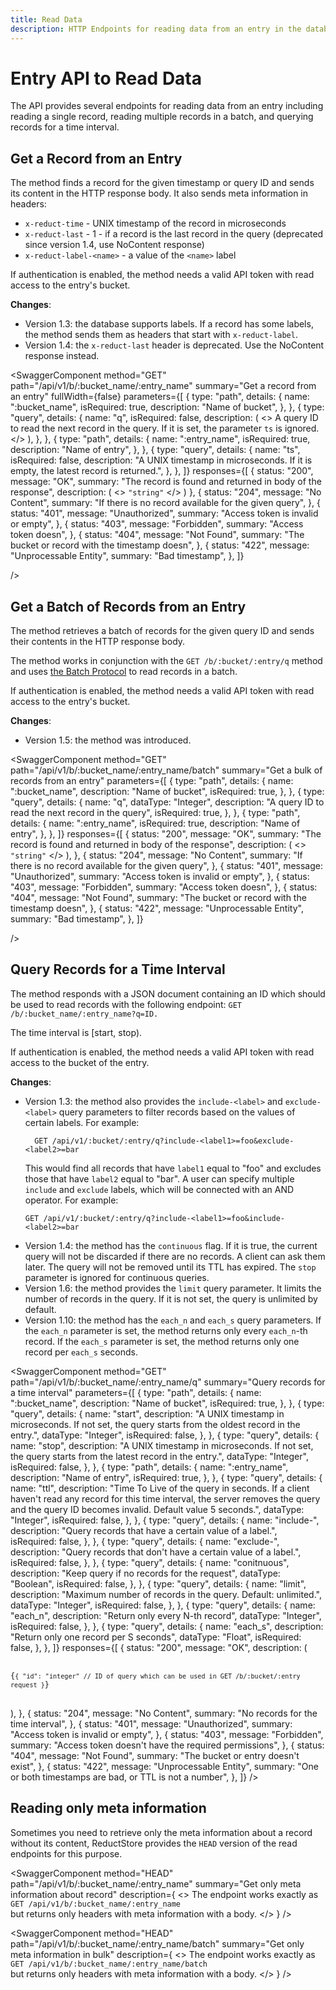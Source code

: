 ```yaml
---
title: Read Data
description: HTTP Endpoints for reading data from an entry in the database.
---
```


# Entry API to Read Data

The API provides several endpoints for reading data from an entry including reading a single record, reading multiple records in a batch, and querying records for a time interval.

## Get a Record from an Entry

The method finds a record for the given timestamp or query ID and sends its content in
the HTTP response body. It also sends meta information in headers:

- `x-reduct-time` - UNIX timestamp of the record in microseconds
- `x-reduct-last` - 1 - if a record is the last record in the query (deprecated since version 1.4, use NoContent response)
- `x-reduct-label-<name>` - a value of the `<name>` label

If authentication is enabled, the method needs a valid API token with read
access to the entry's bucket.

**Changes**:

- Version 1.3: the database supports labels. If a record has some
  labels, the method sends them as headers that start with `x-reduct-label`.
- Version 1.4: the `x-reduct-last` header is deprecated. Use the NoContent response instead.

<head>
  <link
    rel="canonical"
    href="https://www.reduct.store/docs/http-api/entry-api/read_data"
  />
</head>


<SwaggerComponent
    method="GET"
    path="/api/v1/b/:bucket_name/:entry_name"
    summary="Get a record from an entry"
    fullWidth={false}
    parameters={[
        {
            type: "path",
            details: {
                name: ":bucket_name",
                isRequired: true,
                description: "Name of bucket",
            },
        },
        {
            type: "query",
            details: {
                name: "q",
                isRequired: false,
                description: (
                    <>
                        A query ID to read the next record in the query. If it is set, the
                        parameter <code>ts</code> is ignored.
                    </>
                ),
            },
        },
        {
            type: "path",
            details: {
                name: ":entry_name",
                isRequired: true,
                description: "Name of entry",
            },
        },
        {
            type: "query",
            details: {
                name: "ts",
                isRequired: false,
                description:
                    "A UNIX timestamp in microseconds. If it is empty, the latest record is returned.",
            },
        },
    ]}
    responses={[
        {
            status: "200",
            message: "OK",
            summary: "The record is found and returned in body of the response",
            description: (
                <>
                    <code>"string"</code>
                </>
            )
        },
        {
            status: "204",
            message: "No Content",
            summary: "If there is no record available for the given query",
        },
        {
            status: "401",
            message: "Unauthorized",
            summary: "Access token is invalid or empty",
        },
        {
            status: "403",
            message: "Forbidden",
            summary: "Access token doesn",
        },
        {
            status: "404",
            message: "Not Found",
            summary: "The bucket or record with the timestamp doesn",
        },
        {
            status: "422",
            message: "Unprocessable Entity",
            summary: "Bad timestamp",
        },
    ]}

/>

## Get a Batch of Records from an Entry

The method retrieves a batch of records for the given query ID and sends their contents in the HTTP response
body.

The method works in conjunction with the `GET /b/:bucket/:entry/q` method and uses [the Batch Protocol](https://reduct.store/docs/http-api/entry-api/batch-protocol) to read records in a batch.

If authentication is enabled, the method needs a valid API token with read access to the entry's bucket.

**Changes**:

- Version 1.5: the method was introduced.

<SwaggerComponent
    method="GET"
    path="/api/v1/b/:bucket_name/:entry_name/batch"
    summary="Get a bulk of records from an entry"
    parameters={[
        {
            type: "path",
            details: {
                name: ":bucket_name",
                description: "Name of bucket",
                isRequired: true,
            },
        },
        {
            type: "query",
            details: {
                name: "q",
                dataType: "Integer",
                description: "A query ID to read the next record in the query",
                isRequired: true,
            },
        },
        {
            type: "path",
            details: {
                name: ":entry_name",
                isRequired: true,
                description: "Name of entry",
            },
        },
    ]}
    responses={[
        {
            status: "200",
            message: "OK",
            summary: "The record is found and returned in body of the response",
            description: (
                <>
                    <code>"string"</code>
                </>
            ),
        },
        {
            status: "204",
            message: "No Content",
            summary: "If there is no record available for the given query",
        },
        {
            status: "401",
            message: "Unauthorized",
            summary: "Access token is invalid or empty",
        },
        {
            status: "403",
            message: "Forbidden",
            summary: "Access token doesn",
        },
        {
            status: "404",
            message: "Not Found",
            summary: "The bucket or record with the timestamp doesn",
        },
        {
            status: "422",
            message: "Unprocessable Entity",
            summary: "Bad timestamp",
        },
    ]}

/>

## Query Records for a Time Interval

The method responds with a JSON document containing an ID which should be
used to read records with the following endpoint: `GET /b/:bucket_name/:entry_name?q=ID.`

The time interval is [start, stop).

If authentication is enabled, the method needs a valid API token with read
access to the bucket of the entry.

**Changes**:

- Version 1.3: the method also provides the `include-<label>` and `exclude-<label>` query parameters to filter records based on the values of certain labels.
  For example:
  ```
    GET /api/v1/:bucket/:entry/q?include-<label1>=foo&exclude-<label2>=bar
  ```
  This would find all records that have `label1` equal to "foo" and excludes those that have `label2` equal to "bar".
  A user can specify multiple `include` and `exclude` labels, which will be connected with an AND operator. For example:
  ```
  GET /api/v1/:bucket/:entry/q?include-<label1>=foo&include-<label2>=bar
  ```
- Version 1.4: the method has the `continuous` flag. If it is true, the current query will not be discarded if there are no records.
  A client can ask them later. The query will not be removed until its TTL has expired. The `stop` parameter is ignored for continuous queries.
- Version 1.6: the method provides the `limit` query parameter. It limits the number of records in the query. If it is not set, the query is unlimited by default.
- Version 1.10: the method has the `each_n` and `each_s` query parameters. If the `each_n` parameter is set, the method returns only every `each_n`-th record. If the `each_s` parameter is set, the method returns only one record per `each_s` seconds.

<SwaggerComponent
  method="GET"
  path="/api/v1/b/:bucket_name/:entry_name/q"
  summary="Query records for a time interval"
  parameters={[
    {
      type: "path",
      details: {
        name: ":bucket_name",
        description: "Name of bucket",
        isRequired: true,
      },
    },
    {
      type: "query",
      details: {
        name: "start",
        description:
          "A UNIX timestamp in microseconds. If not set, the query starts from the oldest record in the entry.",
        dataType: "Integer",
        isRequired: false,
      },
    },
    {
      type: "query",
      details: {
        name: "stop",
        description:
          "A UNIX timestamp in microseconds. If not set, the query starts from the latest record in the entry.",
        dataType: "Integer",
        isRequired: false,
      },
    },
    {
      type: "path",
      details: {
        name: ":entry_name",
        description: "Name of entry",
        isRequired: true,
      },
    },
    {
      type: "query",
      details: {
        name: "ttl",
        description:
          "Time To Live of the query in seconds. If a client haven't read any record for this time interval, the server removes the query and the query ID becomes invalid. Default value 5 seconds.",
        dataType: "Integer",
        isRequired: false,
      },
    },
    {
      type: "query",
      details: {
        name: "include-<label name>",
        description: "Query records that have a certain value of a label.",
        isRequired: false,
      },
    },
    {
      type: "query",
      details: {
        name: "exclude-<label name>",
        description:
          "Query records that don't have a certain value of a label.",
        isRequired: false,
      },
    },
    {
      type: "query",
      details: {
        name: "conitnuous",
        description: "Keep query if no records for the request",
        dataType: "Boolean",
        isRequired: false,
      },
    },
    {
      type: "query",
      details: {
        name: "limit",
        description:
          "Maximum number of records in the query. Default: unlimited.",
        dataType: "Integer",
        isRequired: false,
      },
    },
    {
      type: "query",
      details: {
        name: "each_n",
        description: "Return only every N-th record",
        dataType: "Integer",
        isRequired: false,
      },
    },
    {
      type: "query",
      details: {
        name: "each_s",
        description: "Return only one record per S seconds",
        dataType: "Float",
        isRequired: false,
      },
    },
  ]}
  responses={[
    {
      status: "200",
      message: "OK",
      description: (
        <pre>
          <code>
            {`{
        "id": "integer" // ID of query which can be used in GET /b/:bucket/:entry request
        }`}
          </code>
        </pre>
      ),
    },
    {
      status: "204",
      message: "No Content",
      summary: "No records for the time interval",
    },
    {
      status: "401",
      message: "Unauthorized",
      summary: "Access token is invalid or empty",
    },
    {
      status: "403",
      message: "Forbidden",
      summary: "Access token doesn't have the required permissions",
    },
    {
      status: "404",
      message: "Not Found",
      summary: "The bucket or entry doesn't exist",
    },
    {
      status: "422",
      message: "Unprocessable Entity",
      summary: "One or both timestamps are bad, or TTL is not a number",
    },
  ]}
/>

## Reading only meta information

Sometimes you need to retrieve only the meta information about a record without its content, ReductStore provides the `HEAD` version of the read endpoints for this purpose.

<SwaggerComponent
  method="HEAD"
  path="/api/v1/b/:bucket_name/:entry_name"
  summary="Get only meta information about record"
  description={
    <>
      The endpoint works exactly as
      <br />
      <code>GET /api/v1/b/:bucket_name/:entry_name</code>
      <br />
      but returns only headers with meta information with a body.
    </>
  }
/>

<SwaggerComponent
  method="HEAD"
  path="/api/v1/b/:bucket_name/:entry_name/batch"
  summary="Get only meta information in bulk"
  description={
    <>
      The endpoint works exactly as
      <br />
      <code>GET /api/v1/b/:bucket_name/:entry_name/batch</code>
      <br />
      but returns only headers with meta information with a body.
    </>
  }
/>

